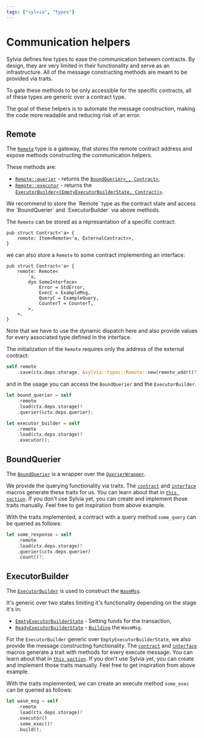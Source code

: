 ```yaml
---
tags: ["sylvia", "types"]
---
```



# Communication helpers

Sylvia defines few types to ease the communication between contracts. By design, they are very
limited in their functionality and serve as an infrastructure. All of the message constructing
methods are meant to be provided via traits.

To gate these methods to be only accessible for the specific contracts, all of these types are
generic over a contract type.

<Callout>
  The goal of these helpers is to automate the message construction, making the code more readable
  and reducing risk of an error.
</Callout>

## Remote

The [`Remote`](https://docs.rs/sylvia/latest/sylvia/types/struct.Remote.html) type is a gateway,
that stores the remote contract address and expose methods constructing the communication helpers.

These methods are:

- [`Remote::querier`](https://docs.rs/sylvia/latest/sylvia/types/struct.Remote.html#method.querier) -
  returns the
  [`BoundQuerier<_, Contract>`](https://docs.rs/sylvia/latest/sylvia/types/struct.BoundQuerier.html),
- [`Remote::executor`](https://docs.rs/sylvia/latest/sylvia/types/struct.Remote.html#method.executor) -
  returns the
  [`ExecutorBuilder<(EmptyExecutorBuilderState, Contract)>`](https://docs.rs/sylvia/latest/sylvia/types/struct.ExecutorBuilder.html).

<Callout>
  We recommend to store the `Remote` type as the contract state and access the `BoundQuerier` and
  `ExecutorBuilder` via above methods.
</Callout>

The `Remote` can be stored as a represantation of a specific contract:

```rust, template="sylvia-empty"
pub struct Contract<'a> {
    remote: Item<Remote<'a, ExternalContract>>,
}
```

we can also store a `Remote` to some contract implementing an interface:

```rust, template="sylvia-empty"
pub struct Contract<'a> {
    remote: Remote<
        'a,
        dyn SomeInterface<
            Error = StdError,
            ExecC = ExampleMsg,
            QueryC = ExampleQuery,
            CounterT = CounterT,
        >,
    >,
}
```

<Callout>
  Note that we have to use the dynamic dispatch here and also provide values for every associated
  type defined in the interface.
</Callout>

The initialization of the `Remote` requires only the address of the external contract:

```rust
self.remote
    .save(ctx.deps.storage, &sylvia::types::Remote::new(remote_addr))?;
```

and in the usage you can access the `BoundQuerier` and the `ExecutorBuilder`.

```rust
let bound_querier = self
    .remote
    .load(ctx.deps.storage)?
    .querier(&ctx.deps.querier);

let executor_builder = self
    .remote
    .load(ctx.deps.storage)?
    .executor();
```

## BoundQuerier

The [`BoundQuerier`](https://docs.rs/sylvia/latest/sylvia/types/struct.BoundQuerier.html) is a
wrapper over the
[`QuerierWrapper`](https://docs.rs/cosmwasm-std/latest/cosmwasm_std/struct.QuerierWrapper.html).

We provide the querying functionality via traits. The [`contract`](../macros/contract) and
[`interface`](../macros/interface) macros generate these traits for us. You can learn about that in
[`this section`](../macros/generated-types/communication#query-helpers). If you don't use Sylvia
yet, you can create and implement those traits manually. Feel free to get inspiration from above
example.

With the traits implemented, a contract with a query method `some_query` can be queried as follows:

```rust
let some_response = self
    .remote
    .load(ctx.deps.storage)?
    .querier(&ctx.deps.querier)
    .count()?;
```

## ExecutorBuilder

The [`ExecutorBuilder`](https://docs.rs/sylvia/latest/sylvia/types/struct.ExecutorBuilder.html) is
used to construct the
[`WasmMsg`](https://docs.rs/cosmwasm-std/latest/cosmwasm_std/enum.WasmMsg.html).

It's generic over two states limiting it's functionality depending on the stage it's in:

- [`EmptyExecutorBuilderState`](https://docs.rs/sylvia/latest/sylvia/types/struct.EmptyExecutorBuilderState.html) -
  Setting funds for the transaction,
- [`ReadyExecutorBuilderState`](https://docs.rs/sylvia/latest/sylvia/types/struct.ReadyExecutorBuilderState.html) -
  [`Building`](https://docs.rs/sylvia/latest/sylvia/types/struct.ExecutorBuilder.html#method.build)
  the `WasmMsg`.

For the `ExecutorBuilder` generic over `EmptyExecutorBuilderState`, we also provide the message
constructing functionality. The [`contract`](../macros/contract) and
[`interface`](../macros/interface) macros generate a trait with methods for every execute message.
You can learn about that in
[`this section`](../macros/generated-types/communication#execute-helpers). If you don't use Sylvia
yet, you can create and implement those traits manually. Feel free to get inspiration from above
example.

With the traits implemented, we can create an execute method `some_exec` can be queried as follows:

```rust
let wasm_msg = self
    .remote
    .load(ctx.deps.storage)?
    .executor()
    .some_exec()?
    .build();
```
